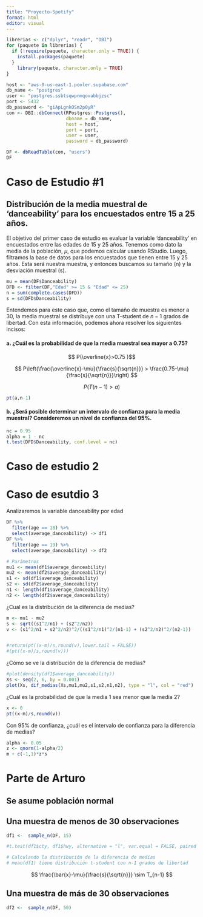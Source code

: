 ```yaml
---
title: "Proyecto-Spotify"
format: html
editor: visual
---
```


```r
librerias <- c("dplyr", "readr", "DBI")
for (paquete in librerias) {
  if (!require(paquete, character.only = TRUE)) {
    install.packages(paquete)
  }
	library(paquete, character.only = TRUE)
}
```

```r
host <- "aws-0-us-east-1.pooler.supabase.com"
db_name <- "postgres"
user <- "postgres.ssbtsqwpnmqovabbjzsc"
port <- 5432
db_password <- "giApLgnkOSm2p0yR"
con <- DBI::dbConnect(RPostgres::Postgres(), 
                      dbname = db_name, 
                      host = host, 
                      port = port, 
                      user = user, 
                      password = db_password)
```

```r
DF <- dbReadTable(con, "users")
DF
```

# Caso de Estudio #1

## Distribución de la media muestral de 'danceability' para los encuestados entre 15 a 25 años.

El objetivo del primer caso de estudio es evaluar la variable 'danceability' en encuestados entre las edades de 15 y 25 años. Tenemos como dato la media de la población, $\mu$, que podemos calcular usando RStudio. Luego, filtramos la base de datos para los encuestados que tienen entre 15 y 25 años. Esta será nuestra muestra, y entonces buscamos su tamaño (n) y la desviación muestral (s).

```r
mu = mean(DF$Danceability)
DFD <- filter(DF,"Edad" >= 15 & "Edad" <= 25)
n = sum(complete.cases(DFD))
s = sd(DFD$Danceability)
```

Entendemos para este caso que, como el tamaño de muestra es menor a 30, la media muestral se distribuye con una T-student de $n-1$ grados de libertad. Con esta información, podemos ahora resolver los siguientes incisos:

#### a. ¿Cuál es la probabilidad de que la media muestral sea mayor a 0.75?

$$
P(\overline{x}>0.75
)$$

$$
P\left(\frac{\overline{x}-\mu}{\frac{s}{\sqrt{n}}} > \frac{0.75-\mu}{\frac{s}{\sqrt{n}}}\right)
$$

$$
P(T(n-1)>a)
$$

```r
pt(a,n-1)
```

#### b. ¿Será posible determinar un intervalo de confianza para la media muestral? Consideremos un nivel de confianza del 95%.

```r
nc = 0.95
alpha = 1 - nc
t.test(DFD$Danceability, conf.level = nc)
```

# Caso de estudio 2

# Caso de esutdio 3

Analizaremos la variable danceability por edad

```r
DF %>%
  filter(age == 18) %>%
  select(average_danceability) -> df1
DF %>%
  filter(age == 19) %>%
  select(average_danceability) -> df2
```

```r
# Parámetros
mu1 <- mean(df1$average_danceability)
mu2 <- mean(df2$average_danceability)
s1 <- sd(df1$average_danceability)
s2 <- sd(df2$average_danceability)
n1 <- length(df1$average_danceability)
n2 <- length(df2$average_danceability)
```

¿Cual es la distribución de la diferencia de medias?

```r
m <- mu1 - mu2 
s <- sqrt((s1^2/n1) + (s2^2/n2)) 
v <- (s1^2/n1 + s2^2/n2)^2/((s1^2/n1)^2/(n1-1) + (s2^2/n2)^2/(n2-1)) 


#return(pt((x-m)/s,round(v),lower.tail = FALSE)) 
#(pt((x-m)/s,round(v))) 
```

¿Cómo se ve la distribución de la diferencia de medias?

```r
#plot(density(df1$average_danceability))
Xs <- seq(2, 6, by = 0.001)
plot(Xs, dif_medias(Xs,mu1,mu2,s1,s2,n1,n2), type = "l", col = "red")
```

¿Cuál es la probabilidad de que la media 1 sea menor que la media 2?

```r
x <- 0
pt((x-m)/s,round(v))
```

Con 95% de confianza, ¿cuál es el intervalo de confianza para la diferencia de medias?

```r
alpha <- 0.05
z <- qnorm(1-alpha/2)
m + c(-1,1)*z*s

```

# Parte de Arturo

## Se asume población normal

## Una muestra de menos de 30 observaciones

```r
df1 <-  sample_n(DF, 15)

#t.test(df1$cty, df1$hwy, alternative = "l", var.equal = FALSE, paired = FALSE, conf.level = 0.95)

# Calculando la distribución de la diferencia de medias
# mean(df1) tiene distribución t-student con n-1 grados de libertad
```

$$
\frac{\bar{x}-\mu}{\frac{s}{\sqrt{n}}} \sim T_{n-1}
$$

## Una muestra de más de 30 observaciones

```r
df2 <-  sample_n(DF, 50)
```
